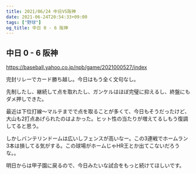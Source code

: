 ```yaml
---
title: 2021/06/24 中日VS阪神
date: 2021-06-24T20:54:33+09:00
tags: ["野球"]
og_title: 中日 0 - 6 阪神
---
```


## 中日 0 - 6 阪神

https://baseball.yahoo.co.jp/npb/game/2021000527/index

完封リレーでカード勝ち越し。今日はもう全く文句なし。

先制したし、継続して点を取れたし、ガンケルはほぼ完璧に抑えるし、終盤にもダメ押しできた。

最近は下位打線～マルテまでで点を取ることが多くて、今日もそうだったけど、大山も2打点あげられたのはよかった。ヒット性の当たりが増えてるしもう復調してると思う。

しかしバンテリンドームは広いしフェンスが高いなー。この3連戦でホームラン3本は損してる気がする。この球場がホームじゃHR王とか出てこないだろうな。。

明日からは甲子園に戻るので、今日みたいな試合をもっと続けてほしいです。
